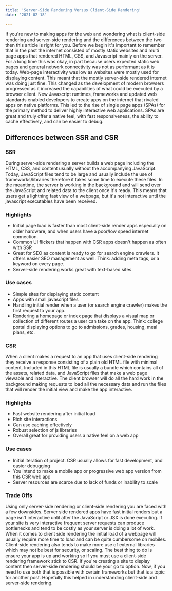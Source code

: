 ```yaml
---
title: 'Server-Side Rendering Versus Client-Side Rendering'
date: '2021-02-18'

---
```


If you're new to making apps for the web and wondering what is client-side rendering and server-side rendering and the differences between the two then this article is right for you.
Before we begin it's important to remember that in the past the internet consisted of mostly static websites and multi page apps that rendered HTML, CSS, and Javascript mainly on the server. For a long time this was okay, in part because users expected static web pages and general network connectivity was not as performant as it is today. Web-page interactivity was low as websites were mostly used for displaying content. This meant that the mostly server-side rendered internet was doing just fine. This changed as the development of modern browsers progressed as it increased the capabilities of what could be executed by a browser client. New Javascript runtimes, frameworks and updated web standards enabled developers to create apps on the internet that rivaled apps on native platforms. This led to the rise of single page apps (SPAs) for the primary method to deliver highly interactive web applications. SPAs are great and truly offer a native feel, with fast responsiveness, the ability to cache effectively, and can be easier to debug.

## Differences between SSR and CSR


### SSR
During server-side rendering a server builds a web page including the HTML, CSS, and content usually without the accompanying JavaScript. Today, JavaScript files tend to be large and usually include the use of frameworks/libraries therefore it takes some time to execute these files. In the meantime, the server is working in the background and will send over the JavaScript and related data to the client once it's ready. This means that users get a lightning fast view of a webpage, but it's not interactive until the javascript executables have been received.


### Highlights
- Initial page load is faster than most client-side render apps especially on older hardware, and when users have a poor/low speed internet connection.
- Common UI flickers that happen with CSR apps doesn't happen as often with SSR
- Great for SEO as content is ready to go for search engine crawlers. It offers easier SEO management as well. Think: adding meta tags, or a keyword on every page.
- Server-side rendering works great with text-based sites.


### Use cases
- Simple sites for displaying static content
- Apps with small javascript files
- Handling initial render when a user (or search engine crawler) makes the first request to your app.
- Rendering a homepage or index page that displays a visual map or collection of different routes a user can take on the app. Think: college portal displaying options to go to admissions, grades, housing, meal plans, etc.


### CSR
When a client makes a request to an app that uses client-side rendering they receive a response consisting of a plain old HTML file with minimal content. Included in this HTML file is usually a bundle which contains all of the assets, related data, and JavaScript files that make a web page viewable and interactive. The client browser will do all the hard work in the background making requests to load all the necessary data and run the files that will render the initial view and make the app interactive.


### Highlights
- Fast website rendering after initial load
- Rich site interactions
- Can use caching effectively
- Robust selection of js libraries
- Overall great for providing users a native feel on a web app


### Use cases
- Initial iteration of project. CSR usually allows for fast development, and easier debugging
- You intend to make a mobile app or progressive web app version from this CSR web app
- Server resources are scarce due to lack of funds or inability to scale


### Trade Offs
Using only server-side rendering or client-side rendering you are faced with a few downsides. Server side rendered apps have fast initial renders but a page isn't interactive until after the JavaScript or JSX is done executing. If your site is very interactive frequent server requests can produce bottlenecks and tend to be costly as your server is doing a lot of work. When it comes to client side rendering the initial load of a webpage will usually require more time to load and can be quite cumbersome on mobiles. Client-side rendering also tends to make more use of external libraries which may not be best for security, or scaling. The best thing to do is ensure your app is up and working so if you must use a client-side rendering framework stick to CSR. If you're creating a site to display content then server-side rendering should be your go to option. Now, if you need to use both that is possible with certain frameworks but that is a topic for another post. Hopefully this helped in understanding client-side and server-side rendering.
